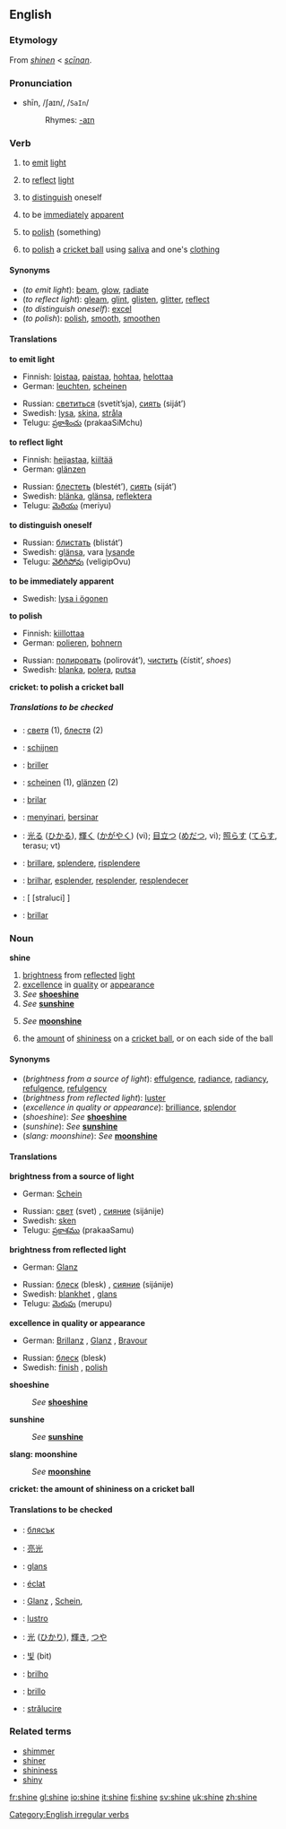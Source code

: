 ==English==

===Etymology===
From {{ME.}} ''[[shinen]]'' < {{OE.}} ''[[scinan|scīnan]]''.

===Pronunciation===
*shīn, /ʃaɪn/, /<tt>SaIn</tt>/
*:Rhymes: [[Rhymes:English:-aɪn|-aɪn]]

===Verb===
[[Category:English irregular verbs]]
{{en-verb2|'''to shine'''|'''[[shines]]'''|'''[[shined]] '''or''' [[shone]]'''|'''[[shined]] '''or''' [[shone]]'''|'''[[shining]]'''}}

#{{intransitive}} to [[emit]] [[light]]
#{{intransitive}} to [[reflect]] [[light]]
#{{intransitive}} to [[distinguish]] oneself
#{{intransitive}} to be [[immediately]] [[apparent]]
#{{transitive}} to [[polish]] (something)
#{{cricket}} to [[polish]] a [[cricket ball]] using [[saliva]] and one's [[clothing]]

====Synonyms====
*(''to emit light''): [[beam]], [[glow]], [[radiate]]
*(''to reflect light''): [[gleam]], [[glint]], [[glisten]], [[glitter]], [[reflect]]
*(''to distinguish oneself''): [[excel]]
*(''to polish''): [[polish]], [[smooth]], [[smoothen]]

====Translations====
'''to emit light'''
{{top}}
*Finnish: [[loistaa]], [[paistaa]], [[hohtaa]], [[helottaa]]
*German: [[leuchten]], [[scheinen]]
{{mid}}
*Russian: [[светиться]] (svetít’sja), [[сиять]] (siját’)
*Swedish: [[lysa]], [[skina]], [[stråla]]
*Telugu: [[ప్రకాశించు]] (prakaaSiMchu)
{{bottom}}

'''to reflect light'''
{{top}}
*Finnish: [[heijastaa]], [[kiiltää]]
*German: [[glänzen]]
{{mid}}
*Russian: [[блестеть]] (blestét’), [[сиять]] (siját’)
*Swedish: [[blänka]], [[glänsa]], [[reflektera]]
*Telugu: [[మెరియు]] (meriyu)
{{bottom}}

'''to distinguish oneself'''
{{top}}
{{mid}}
*Russian: [[блистать]] (blistát’)
*Swedish: [[glänsa]], vara [[lysande]]
*Telugu: [[వెలిగిపోవు]] (veligipOvu)
{{bottom}}

'''to be immediately apparent'''
{{top}}
{{mid}}
*Swedish: [[lysa i ögonen]]
{{bottom}}

'''to polish'''
{{top}}
*Finnish: [[kiillottaa]]
*German: [[polieren]], [[bohnern]]
{{mid}}
*Russian: [[полировать]] (polirovát’), [[чистить]] (čístit’, ''shoes'')
*Swedish: [[blanka]], [[polera]], [[putsa]]
{{bottom}}

'''cricket: to polish a cricket ball'''
{{top}}
{{mid}}
{{bottom}}

=====Translations to be checked=====
{{checktrans}}
{{top}}
*{{ttbc|Bulgarian}}: [[светя]] (1), [[блестя]] (2)
*{{ttbc|Dutch}}: [[schijnen]]
*{{ttbc|French}}: [[briller]]
*{{ttbc|German}}: [[scheinen]] (1), [[glänzen]] (2)
*{{ttbc|Ido}}: [[brilar]]
*{{ttbc|Indonesian}}: [[sinar|menyinari]], [[sinar|bersinar]]
{{mid}}
*{{ttbc|Japanese}}: [[光る]] ([[ひかる]]), [[輝く]] ([[かがやく]]) (vi); [[目立つ]] ([[めだつ]], vi); [[照らす]] ([[てらす]], terasu; vt)
*{{ttbc|Italian}}: [[brillare]], [[splendere]], [[risplendere]]
*{{ttbc|Portuguese}}: [[brilhar]], [[esplender]], [[resplender]], [[resplendecer]]
*{{ttbc|Romanian}}: [ [straluci] ]
*{{ttbc|Spanish}}: [[brillar]]
{{bottom}}

===Noun===
'''shine'''
#[[brightness]] from [[reflected]] [[light]]
#[[excellence]] in [[quality]] or [[appearance]]
#''See'' '''[[shoeshine]]'''
#''See'' '''[[sunshine]]'''
#{{slang}} ''See'' '''[[moonshine]]'''
#{{cricket}} the [[amount]] of [[shininess]] on a [[cricket ball]], or on each side of the ball

====Synonyms====
*(''brightness from a source of light''): [[effulgence]], [[radiance]], [[radiancy]], [[refulgence]], [[refulgency]]
*(''brightness from reflected light''): [[luster]]
*(''excellence in quality or appearance''): [[brilliance]], [[splendor]]
*(''shoeshine''): ''See'' '''[[shoeshine]]'''
*(''sunshine''): ''See'' '''[[sunshine]]'''
*(''slang: moonshine''): ''See'' '''[[moonshine]]'''

====Translations====
'''brightness from a source of light'''
{{top}}
*German: [[Schein]] {{m}}
{{mid}}
*Russian: [[свет]] (svet) {{m}}, [[сияние]] (sijánije) {{n}}
*Swedish: [[sken]] {{n}}
*Telugu: [[ప్రకాశము]] (prakaaSamu)
{{bottom}}

'''brightness from reflected light'''
{{top}}
*German: [[Glanz]] {{m}}
{{mid}}
*Russian: [[блеск]] (blesk) {{m}}, [[сияние]] (sijánije) {{n}}
*Swedish: [[blankhet]] {{c}}, [[glans]] {{c}}
*Telugu: [[మెరుపు]] (merupu)
{{bottom}}

'''excellence in quality or appearance'''
{{top}}
*German: [[Brillanz]] {{f}}, [[Glanz]] {{m}}, [[Bravour]] {{f}}
{{mid}}
*Russian: [[блеск]] (blesk) {{m}}
*Swedish: [[finish]] {{c}}, [[polish]] {{c}}
{{bottom}}

'''shoeshine'''
:''See'' '''[[shoeshine]]'''

'''sunshine'''
:''See'' '''[[sunshine]]'''

'''slang: moonshine'''
:''See'' '''[[moonshine]]'''

'''cricket: the amount of shininess on a cricket ball'''
{{top}}
{{mid}}
{{bottom}}

====Translations to be checked====
{{checktrans}}
*{{ttbc|Bulgarian}}: [[блясък]] {{m}}
*{{ttbc|Chinese}}: [[亮光]]
*{{ttbc|Dutch}}: [[glans]] {{m}}
*{{ttbc|French}}: [[éclat]] {{m}}
*{{ttbc|German}}: [[Glanz]] {{m}}, [[Schein]], {{m}}
*{{ttbc|Italian}}: [[lustro]] {{m}}
*{{ttbc|Japanese}}: [[光]] ([[ひかり]]), [[輝き]], [[つや]]
*{{ttbc|Korean}}: [[빛]] (bit)
*{{ttbc|Portuguese}}: [[brilho]] {{m}}
*{{ttbc|Spanish}}: [[brillo]] {{m}}
*{{ttbc|Romanian}}: [[strălucire]] {{f}}

===Related terms===
*[[shimmer]]
*[[shiner]]
*[[shininess]]
*[[shiny]]

[[fr:shine]]
[[gl:shine]]
[[io:shine]]
[[it:shine]]
[[fi:shine]]
[[sv:shine]]
[[uk:shine]]
[[zh:shine]]